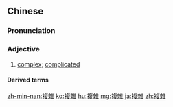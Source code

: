 {{also|複雑|复杂}}
==Chinese==
{{zh-forms|s=复杂}}

===Pronunciation===
{{zh-pron
|m=fùzá,fǔzá,2nb=common variant
|c=fuk1 zaap6
|h=pfs=fu̍k-chha̍p
|ma=y
|mn=ho̍k-cha̍p
|cat=a
}}

===Adjective===
{{zh-adj}}

# [[complex]]; [[complicated]]

====Derived terms====
{{zh-der|錯綜複雜|複雜化|複雜勞動|複雜性}}

{{zh-cat|Beginning}}

[[zh-min-nan:複雜]]
[[ko:複雜]]
[[hu:複雜]]
[[mg:複雜]]
[[ja:複雜]]
[[zh:複雜]]